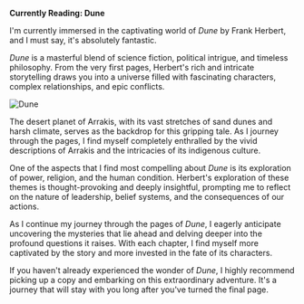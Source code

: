 **Currently Reading: Dune**

I'm currently immersed in the captivating world of _Dune_ by Frank Herbert, and
I must say, it's absolutely fantastic.

_Dune_ is a masterful blend of science fiction, political intrigue, and timeless
philosophy. From the very first pages, Herbert's rich and intricate storytelling
draws you into a universe filled with fascinating characters, complex
relationships, and epic conflicts.

![Dune](../../src/images/asides/dune.png)

The desert planet of Arrakis, with its vast stretches of sand dunes and harsh
climate, serves as the backdrop for this gripping tale. As I journey through the
pages, I find myself completely enthralled by the vivid descriptions of Arrakis
and the intricacies of its indigenous culture.

One of the aspects that I find most compelling about _Dune_ is its exploration
of power, religion, and the human condition. Herbert's exploration of these
themes is thought-provoking and deeply insightful, prompting me to reflect on
the nature of leadership, belief systems, and the consequences of our actions.

As I continue my journey through the pages of _Dune_, I eagerly anticipate
uncovering the mysteries that lie ahead and delving deeper into the profound
questions it raises. With each chapter, I find myself more captivated by the
story and more invested in the fate of its characters.

If you haven't already experienced the wonder of _Dune_, I highly recommend
picking up a copy and embarking on this extraordinary adventure. It's a journey
that will stay with you long after you've turned the final page.
